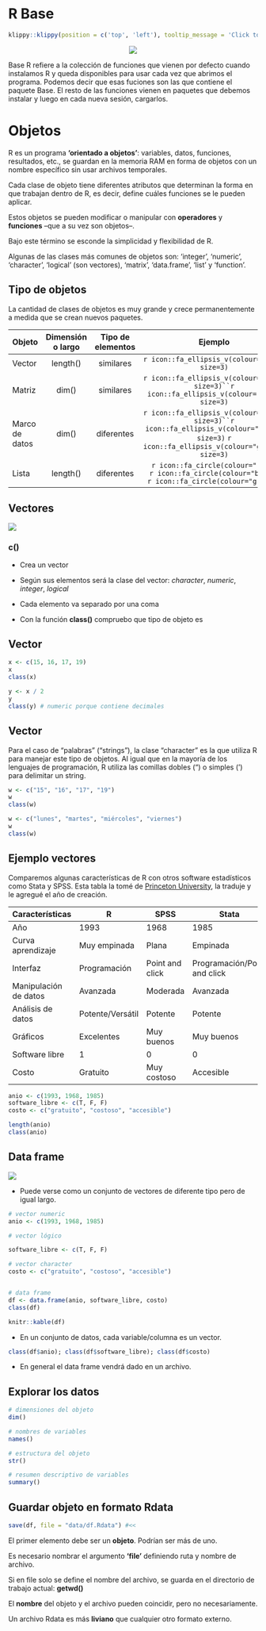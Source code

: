 

<!-- Now let's talk details. -->

<!-- xfun -->

<!-- https://cran.r-project.org/web/packages/xfun/vignettes/xfun.html -->

# R Base

```r
klippy::klippy(position = c('top', 'left'), tooltip_message = 'Click to copy', tooltip_success = 'Done')
```

<center>
![](https://live.staticflickr.com/4682/39063699342_e9159bc269_c_d.jpg)
</center>

Base R refiere a la colección de funciones que vienen por defecto cuando instalamos R y queda disponibles para usar cada vez que abrimos el programa. Podemos decir que esas fuciones son las que contiene el paquete Base. El resto de las funciones vienen en paquetes que debemos instalar y luego en cada nueva sesión, cargarlos.

# Objetos

R es un programa **'orientado a objetos'**: variables, datos, funciones, resultados, etc., se guardan en la memoria RAM en forma de objetos con un nombre específico sin usar archivos temporales. 

Cada clase de objeto tiene diferentes atributos que determinan la forma en que trabajan dentro de R, es decir, define cuáles funciones se le pueden aplicar. 

Estos objetos se pueden modificar o manipular con **operadores** y **funciones** --que a su vez son objetos--. 

Bajo este término se esconde la simplicidad y flexibilidad de R. 

Algunas de las clases más comunes de objetos son: 'integer', 'numeric', 'character', 'logical' (son vectores), 'matrix', 'data.frame', 'list' y 'function'.


## Tipo de objetos

La cantidad de clases de objetos es muy grande y crece permanentemente a medida que se crean nuevos paquetes.


| Objeto      | Dimensión o largo           | Tipo de elementos | Ejemplo
|---------------|:-------------:|:------:|:------:|
| Vector    | length() | similares |`r icon::fa_ellipsis_v(colour="red", size=3)` |
| Matriz   | dim() | similares |   `r icon::fa_ellipsis_v(colour="red", size=3)``r icon::fa_ellipsis_v(colour="red", size=3)` |
| Marco de datos    | dim() | diferentes |`r icon::fa_ellipsis_v(colour="red", size=3)``r icon::fa_ellipsis_v(colour="blue", size=3)` `r icon::fa_ellipsis_v(colour="green", size=3)`|
| Lista   | length() | diferentes |`r icon::fa_circle(colour="red")` <br> `r icon::fa_circle(colour="blue")` <br> `r icon::fa_circle(colour="green")`| 

## Vectores 

![](images/vector.png)

### c()

- Crea un vector

- Según sus elementos será la clase del vector: *character*, *numeric*, *integer*, *logical*

- Cada elemento va separado por una coma

- Con la función **class()** compruebo que tipo de objeto es


## Vector

```r
x <- c(15, 16, 17, 19)
x
class(x)
```

```r
y <- x / 2
y
class(y) # numeric porque contiene decimales
```


## Vector

Para el caso de "palabras" ("strings"), la clase "character" es la que utiliza R para manejar este tipo de objetos. Al igual que en la mayoría de los lenguajes de programación, R utiliza las comillas 
dobles (") o simples (') para delimitar un string. 

<!-- # Nótese que al usar las comillas se puede incluir cualquier caracter dentro,  -->
<!-- # sin tener que preocuparse de que R lo interprete como un comando. Es decir,  -->
<!-- # se toma lo que está entre comillas de forma literal, razón por la cual  -->
<!-- # estos tipos de objetos son llamados "strings literals" muchas veces. -->

```r
w <- c("15", "16", "17", "19")
w
class(w)
```

```r
w <- c("lunes", "martes", "miércoles", "viernes")
w
class(w)
```


## Ejemplo vectores

Comparemos algunas características de R con otros software estadísticos como Stata y SPSS.
Esta tabla la tomé de [Princeton University](https://imgv2-2-f.scribdassets.com/img/document/353774131/original/365bf63409/1573401036?v=1), la traduje y le agregué el año de creación.

|Características | R | SPSS | Stata |
|-----------------|-------|----------|----------------|
| Año | 1993| 1968 | 1985|
| Curva aprendizaje | Muy empinada | Plana  | Empinada |
| Interfaz| Programación| Point and click | Programación/Point and click |
| Manipulación de datos| Avanzada | Moderada | Avanzada |
| Análisis de datos| Potente/Versátil | Potente | Potente|
| Gráficos| Excelentes|Muy buenos | Muy buenos |
|Software libre| 1| 0| 0 |
|Costo| Gratuito| Muy costoso| Accesible |

```r
anio <- c(1993, 1968, 1985)
software_libre <- c(T, F, F)
costo <- c("gratuito", "costoso", "accesible")
```

```r
length(anio)
class(anio)
```


## Data frame

![](images/dataframe.png)

- Puede verse como un conjunto de vectores de diferente tipo pero de igual largo.

```r
# vector numeric
anio <- c(1993, 1968, 1985)

# vector lógico

software_libre <- c(T, F, F)

# vector character
costo <- c("gratuito", "costoso", "accesible")


# data frame
df <- data.frame(anio, software_libre, costo)
class(df)
```

```r
knitr::kable(df)
```

- En un conjunto de datos, cada variable/columna es un vector. 

```r
class(df$anio); class(df$software_libre); class(df$costo)
```

- En general el data frame vendrá dado en un archivo.

## Explorar los datos

```r
# dimensiones del objeto
dim()

```
```r
# nombres de variables
names()

# estructura del objeto
str()

# resumen descriptivo de variables
summary()
```

## Guardar objeto en formato Rdata

```r
save(df, file = "data/df.Rdata") #<<
```

El primer elemento debe ser un **objeto**. Podrían ser más de uno.

Es necesario nombrar el argumento **'file'** definiendo ruta y nombre de archivo.

Si en file solo se define el nombre del archivo, se guarda en el directorio de trabajo actual: **getwd()**

El **nombre** del objeto y el archivo pueden coincidir, pero no necesariamente.

Un archivo Rdata es más **liviano** que cualquier otro formato externo.

